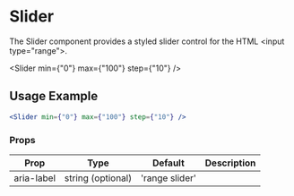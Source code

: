 # Slider

The Slider component provides a styled slider control for the HTML &lt;input type="range"&gt;.


<Slider min={"0"} max={"100"} step={"10"} />

## Usage Example

```jsx
<Slider min={"0"} max={"100"} step={"10"} />
```

### Props


<Table>
  <thead>
  <tr>
    <th>Prop</th>
    <th>Type</th>
    <th>Default</th>
    <th>Description</th>
  </tr>
  </thead>
  <tbody>
  <tr><td>aria-label</td><td>string (optional)</td><td>'range slider'</td><td></td></tr>
    </tbody>
    </Table>



